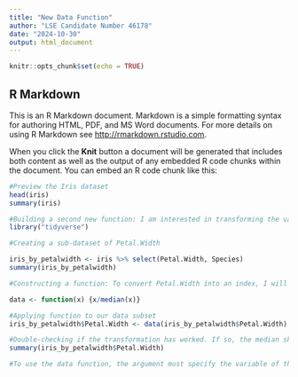 ```yaml
---
title: "New Data Function"
author: "LSE Candidate Number 46178"
date: "2024-10-30"
output: html_document
---
```


```r
knitr::opts_chunk$set(echo = TRUE)
```

## R Markdown

This is an R Markdown document. Markdown is a simple formatting syntax for authoring HTML, PDF, and MS Word documents. For more details on using R Markdown see <http://rmarkdown.rstudio.com>.

When you click the **Knit** button a document will be generated that includes both content as well as the output of any embedded R code chunks within the document. You can embed an R code chunk like this:

```r
#Preview the Iris dataset
head(iris)
summary(iris)

#Building a second new function: I am interested in transforming the variable Petal.Width to a relative scale where the mean = 1. This will be achieved through two steps. Creating a sub-dataset and then creating a function that transforms that sub-data set.I begin by loading the Tidyverse library to ensure access to dplyr.
library("tidyverse")

#Creating a sub-dataset of Petal.Width

iris_by_petalwidth <- iris %>% select(Petal.Width, Species)
summary(iris_by_petalwidth)

#Constructing a function: To convert Petal.Width into an index, I will have to divide each Petal.Width value by its median where the median = 1 post transformation. This is what the function 'data' will achieve.

data <- function(x) {x/median(x)}

#Applying function to our data subset
iris_by_petalwidth$Petal.Width <- data(iris_by_petalwidth$Petal.Width)

#Double-checking if the transformation has worked. If so, the median should be equal to 1
summary(iris_by_petalwidth$Petal.Width)

#To use the data function, the argument must specify the variable of the given dataset to be transformed. Kindly remember to assign the output back to the variable to ensure the transformation is registered with the dataset! Thank you
```
